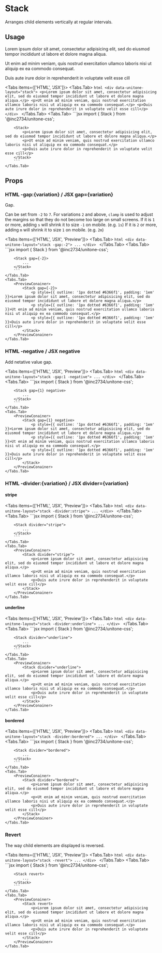 
# Stack

Arranges child elements vertically at regular intervals.

## Usage

<PreviewConainer>
	<Stack>
		<p style={{ outline: '1px dotted #6366f1', padding: '1em' }}>Lorem ipsum dolor sit amet, consectetur adipisicing elit, sed do eiusmod tempor incididunt ut labore et dolore magna aliqua.</p>
		<p style={{ outline: '1px dotted #6366f1', padding: '1em' }}>Ut enim ad minim veniam, quis nostrud exercitation ullamco laboris nisi ut aliquip ex ea commodo consequat.</p>
		<p style={{ outline: '1px dotted #6366f1', padding: '1em' }}>Duis aute irure dolor in reprehenderit in voluptate velit esse cill</p>
	</Stack>
</PreviewConainer>

<Tabs items={['HTML', 'JSX']}>
	<Tabs.Tab>
		```html
		<div data-unitone-layout="stack">
			<p>Lorem ipsum dolor sit amet, consectetur adipisicing elit, sed do eiusmod tempor incididunt ut labore et dolore magna aliqua.</p>
			<p>Ut enim ad minim veniam, quis nostrud exercitation ullamco laboris nisi ut aliquip ex ea commodo consequat.</p>
			<p>Duis aute irure dolor in reprehenderit in voluptate velit esse cill</p>
		</div>
		```
	</Tabs.Tab>
	<Tabs.Tab>
		```jsx
		import { Stack } from '@inc2734/unitone-css';

		<Stack>
			<p>Lorem ipsum dolor sit amet, consectetur adipisicing elit, sed do eiusmod tempor incididunt ut labore et dolore magna aliqua.</p>
			<p>Ut enim ad minim veniam, quis nostrud exercitation ullamco laboris nisi ut aliquip ex ea commodo consequat.</p>
			<p>Duis aute irure dolor in reprehenderit in voluptate velit esse cill</p>
		</Stack>
		```
	</Tabs.Tab>
</Tabs>

## Props

### <Badge>HTML</Badge> -gap:\{variation\} / <Badge>JSX</Badge> gap=\{variation\}

Gap.

Can be set from `-2` to `7`. For variations `2` and above, `clamp` is used to adjust the margins so that they do not become too large on small screens.
If it is `1` or more, adding `s` will shrink it to size `-1` on mobile. (e.g. `1s`)
If it is `2` or more, adding `m` will shrink it to size `1` on mobile. (e.g. `2m`)

<Tabs items={['HTML', 'JSX', 'Preview']}>
	<Tabs.Tab>
		```html
		<div data-unitone-layout="stack -gap:-2">
			...
		</div>
		```
	</Tabs.Tab>
	<Tabs.Tab>
		```jsx
		import { Stack } from '@inc2734/unitone-css';

		<Stack gap={-2}>
			...
		</Stack>
		```
	</Tabs.Tab>
	<Tabs.Tab>
		<PreviewConainer>
			<Stack gap={-2}>
				<p style={{ outline: '1px dotted #6366f1', padding: '1em' }}>Lorem ipsum dolor sit amet, consectetur adipisicing elit, sed do eiusmod tempor incididunt ut labore et dolore magna aliqua.</p>
				<p style={{ outline: '1px dotted #6366f1', padding: '1em' }}>Ut enim ad minim veniam, quis nostrud exercitation ullamco laboris nisi ut aliquip ex ea commodo consequat.</p>
				<p style={{ outline: '1px dotted #6366f1', padding: '1em' }}>Duis aute irure dolor in reprehenderit in voluptate velit esse cill</p>
			</Stack>
		</PreviewConainer>
	</Tabs.Tab>
</Tabs>

### <Badge>HTML</Badge> -negative / <Badge>JSX</Badge> negative

Add netative value gap.

<Tabs items={['HTML', 'JSX', 'Preview']}>
	<Tabs.Tab>
		```html
		<div data-unitone-layout="stack -gap:1 -negative">
			...
		</div>
		```
	</Tabs.Tab>
	<Tabs.Tab>
		```jsx
		import { Stack } from '@inc2734/unitone-css';

		<Stack gap={1} negative>
			...
		</Stack>
		```
	</Tabs.Tab>
	<Tabs.Tab>
		<PreviewConainer>
			<Stack gap={1} negative>
				<p style={{ outline: '1px dotted #6366f1', padding: '1em' }}>Lorem ipsum dolor sit amet, consectetur adipisicing elit, sed do eiusmod tempor incididunt ut labore et dolore magna aliqua.</p>
				<p style={{ outline: '1px dotted #6366f1', padding: '1em' }}>Ut enim ad minim veniam, quis nostrud exercitation ullamco laboris nisi ut aliquip ex ea commodo consequat.</p>
				<p style={{ outline: '1px dotted #6366f1', padding: '1em' }}>Duis aute irure dolor in reprehenderit in voluptate velit esse cill</p>
			</Stack>
		</PreviewConainer>
	</Tabs.Tab>
</Tabs>

### <Badge>HTML</Badge> -divider:\{variation\} / <Badge>JSX</Badge> divider=\{variation\}

#### stripe

<Tabs items={['HTML', 'JSX', 'Preview']}>
	<Tabs.Tab>
		```html
		<div data-unitone-layout="stack -divider:stripe">
			...
		</div>
		```
	</Tabs.Tab>
	<Tabs.Tab>
		```jsx
		import { Stack } from '@inc2734/unitone-css';

		<Stack divider="stripe">
			...
		</Stack>
		```
	</Tabs.Tab>
	<Tabs.Tab>
		<PreviewConainer>
			<Stack divider="stripe">
				<p>Lorem ipsum dolor sit amet, consectetur adipisicing elit, sed do eiusmod tempor incididunt ut labore et dolore magna aliqua.</p>
				<p>Ut enim ad minim veniam, quis nostrud exercitation ullamco laboris nisi ut aliquip ex ea commodo consequat.</p>
				<p>Duis aute irure dolor in reprehenderit in voluptate velit esse cill</p>
			</Stack>
		</PreviewConainer>
	</Tabs.Tab>
</Tabs>

#### underline

<Tabs items={['HTML', 'JSX', 'Preview']}>
	<Tabs.Tab>
		```html
		<div data-unitone-layout="stack -divider:underline">
			...
		</div>
		```
	</Tabs.Tab>
	<Tabs.Tab>
		```jsx
		import { Stack } from '@inc2734/unitone-css';

		<Stack divider="underline">
			...
		</Stack>
		```
	</Tabs.Tab>
	<Tabs.Tab>
		<PreviewConainer>
			<Stack divider="underline">
				<p>Lorem ipsum dolor sit amet, consectetur adipisicing elit, sed do eiusmod tempor incididunt ut labore et dolore magna aliqua.</p>
				<p>Ut enim ad minim veniam, quis nostrud exercitation ullamco laboris nisi ut aliquip ex ea commodo consequat.</p>
				<p>Duis aute irure dolor in reprehenderit in voluptate velit esse cill</p>
			</Stack>
		</PreviewConainer>
	</Tabs.Tab>
</Tabs>

#### bordered

<Tabs items={['HTML', 'JSX', 'Preview']}>
	<Tabs.Tab>
		```html
		<div data-unitone-layout="stack -divider:bordered">
			...
		</div>
		```
	</Tabs.Tab>
	<Tabs.Tab>
		```jsx
		import { Stack } from '@inc2734/unitone-css';

		<Stack divider="bordered">
			...
		</Stack>
		```
	</Tabs.Tab>
	<Tabs.Tab>
		<PreviewConainer>
			<Stack divider="bordered">
				<p>Lorem ipsum dolor sit amet, consectetur adipisicing elit, sed do eiusmod tempor incididunt ut labore et dolore magna aliqua.</p>
				<p>Ut enim ad minim veniam, quis nostrud exercitation ullamco laboris nisi ut aliquip ex ea commodo consequat.</p>
				<p>Duis aute irure dolor in reprehenderit in voluptate velit esse cill</p>
			</Stack>
		</PreviewConainer>
	</Tabs.Tab>
</Tabs>

### Revert

The way child elements are displayed is reversed.

<Tabs items={['HTML', 'JSX', 'Preview']}>
	<Tabs.Tab>
		```html
		<div data-unitone-layout="stack -revert">
			...
		</div>
		```
	</Tabs.Tab>
	<Tabs.Tab>
		```jsx
		import { Stack } from '@inc2734/unitone-css';

		<Stack revert>
			...
		</Stack>
		```
	</Tabs.Tab>
	<Tabs.Tab>
		<PreviewConainer>
			<Stack revert>
				<p>Lorem ipsum dolor sit amet, consectetur adipisicing elit, sed do eiusmod tempor incididunt ut labore et dolore magna aliqua.</p>
				<p>Ut enim ad minim veniam, quis nostrud exercitation ullamco laboris nisi ut aliquip ex ea commodo consequat.</p>
				<p>Duis aute irure dolor in reprehenderit in voluptate velit esse cill</p>
			</Stack>
		</PreviewConainer>
	</Tabs.Tab>
</Tabs>
